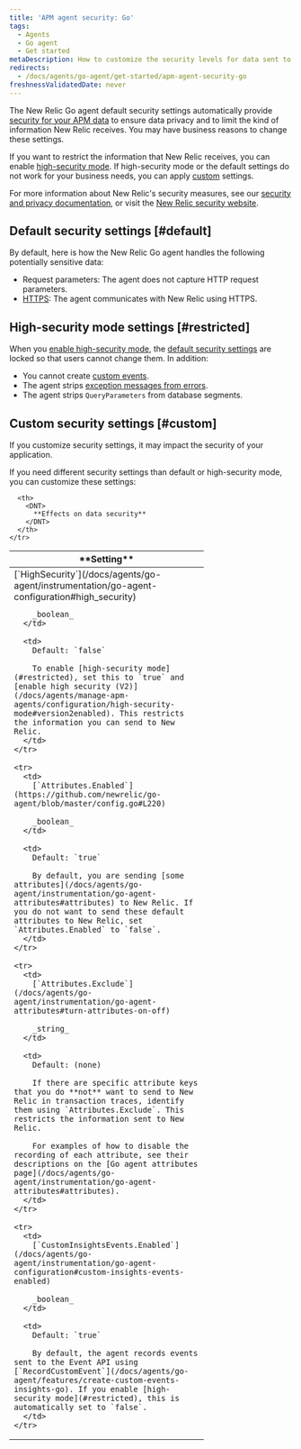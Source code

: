 ```yaml
---
title: 'APM agent security: Go'
tags:
  - Agents
  - Go agent
  - Get started
metaDescription: How to customize the security levels for data sent to New Relic from your Go app.
redirects:
  - /docs/agents/go-agent/get-started/apm-agent-security-go
freshnessValidatedDate: never
---
```


The New Relic Go agent default security settings automatically provide [security for your APM data](/docs/using-new-relic/new-relic-security/security/apm-agent-data-security) to ensure data privacy and to limit the kind of information New Relic receives. You may have business reasons to change these settings.

If you want to restrict the information that New Relic receives, you can enable [high-security mode](#restricted). If high-security mode or the default settings do not work for your business needs, you can apply [custom](#custom) settings.

For more information about New Relic's security measures, see our [security and privacy documentation](/docs/using-new-relic/new-relic-security/security/security-matters-data-privacy-new-relic), or visit the [New Relic security website](https://newrelic.com/security).

## Default security settings [#default]

By default, here is how the New Relic Go agent handles the following potentially sensitive data:

* Request parameters: The agent does not capture HTTP request parameters.
* [HTTPS](/docs/agents/go-agent/instrumentation/go-agent-configuration#use-tls): The agent communicates with New Relic using HTTPS.

## High-security mode settings [#restricted]

When you [enable high-security mode](/docs/agents/go-agent/instrumentation/go-agent-configuration#high_security), the [default security settings](#default) are locked so that users cannot change them. In addition:

* You cannot create [custom events](/docs/agents/go-agent/features/create-custom-events-insights-go).
* The agent strips [exception messages from errors](https://github.com/newrelic/go-agent/blob/master/GUIDE.md#error-reporting).
* The agent strips `QueryParameters` from database segments.

## Custom security settings [#custom]

<Callout variant="caution">
  If you customize security settings, it may impact the security of your application.
</Callout>

If you need different security settings than default or high-security mode, you can customize these settings:

<table>
  <thead>
    <tr>
      <th width="330px">
        <DNT>
          **Setting**
        </DNT>
      </th>

      <th>
        <DNT>
          **Effects on data security**
        </DNT>
      </th>
    </tr>
  </thead>

  <tbody>
    <tr>
      <td>
        [`HighSecurity`](/docs/agents/go-agent/instrumentation/go-agent-configuration#high_security)

        _boolean_
      </td>

      <td>
        Default: `false`

        To enable [high-security mode](#restricted), set this to `true` and [enable high security (V2)](/docs/agents/manage-apm-agents/configuration/high-security-mode#version2enabled). This restricts the information you can send to New Relic.
      </td>
    </tr>

    <tr>
      <td>
        [`Attributes.Enabled`](https://github.com/newrelic/go-agent/blob/master/config.go#L220)

        _boolean_
      </td>

      <td>
        Default: `true`

        By default, you are sending [some attributes](/docs/agents/go-agent/instrumentation/go-agent-attributes#attributes) to New Relic. If you do not want to send these default attributes to New Relic, set `Attributes.Enabled` to `false`.
      </td>
    </tr>

    <tr>
      <td>
        [`Attributes.Exclude`](/docs/agents/go-agent/instrumentation/go-agent-attributes#turn-attributes-on-off)

        _string_
      </td>

      <td>
        Default: (none)

        If there are specific attribute keys that you do **not** want to send to New Relic in transaction traces, identify them using `Attributes.Exclude`. This restricts the information sent to New Relic.

        For examples of how to disable the recording of each attribute, see their descriptions on the [Go agent attributes page](/docs/agents/go-agent/instrumentation/go-agent-attributes#attributes).
      </td>
    </tr>

    <tr>
      <td>
        [`CustomInsightsEvents.Enabled`](/docs/agents/go-agent/instrumentation/go-agent-configuration#custom-insights-events-enabled)

        _boolean_
      </td>

      <td>
        Default: `true`

        By default, the agent records events sent to the Event API using [`RecordCustomEvent`](/docs/agents/go-agent/features/create-custom-events-insights-go). If you enable [high-security mode](#restricted), this is automatically set to `false`.
      </td>
    </tr>
  </tbody>
</table>
